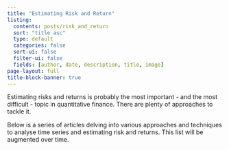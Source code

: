 ```yaml
---
title: "Estimating Risk and Return"
listing:
  contents: posts/risk_and_return
  sort: "title asc"
  type: default
  categories: false
  sort-ui: false
  filter-ui: false
  fields: [author, date, description, title, image]
page-layout: full
title-block-banner: true
---
```


Estimating risks and returns is probably the most important - and the most difficult - topic in quantitative finance. There are plenty of approaches to tackle it.

Below is a series of articles delving into various approaches and techniques to analyse time series and estimating risk and returns. This list will be augmented over time.

::: {#sample-listings}
:::
